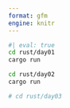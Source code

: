 ```yaml
---
format: gfm
engine: knitr
---
```


```zsh
#| eval: true
cd rust/day01
cargo run
```

```bash
cd rust/day02
cargo run
```

```bash
# cd rust/day03
```